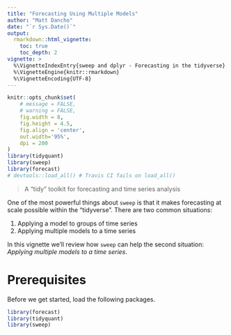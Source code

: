 ```yaml
---
title: "Forecasting Using Multiple Models"
author: "Matt Dancho"
date: "`r Sys.Date()`"
output: 
  rmarkdown::html_vignette:
    toc: true
    toc_depth: 2
vignette: >
  %\VignetteIndexEntry{sweep and dplyr - Forecasting in the tidyverse}
  %\VignetteEngine{knitr::rmarkdown}
  %\VignetteEncoding{UTF-8}
---
```


```r
knitr::opts_chunk$set(
    # message = FALSE,
    # warning = FALSE,
    fig.width = 8, 
    fig.height = 4.5,
    fig.align = 'center',
    out.width='95%', 
    dpi = 200
)
library(tidyquant)
library(sweep)
library(forecast)
# devtools::load_all() # Travis CI fails on load_all()
```

> A "tidy" toolkit for forecasting and time series analysis

One of the most powerful things about `sweep` is that it makes forecasting at scale possible within the "tidyverse". There are two common situations:

1. Applying a model to groups of time series
2. Applying multiple models to a time series

In this vignette we'll review how `sweep` can help the second situation: _Applying multiple models to a time series_.

# Prerequisites

Before we get started, load the following packages.

```r
library(forecast)
library(tidyquant)
library(sweep)
```


